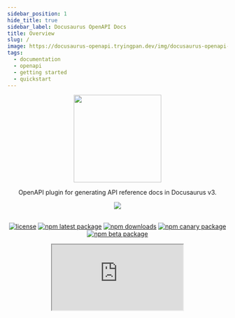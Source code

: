 ```yaml
---
sidebar_position: 1
hide_title: true
sidebar_label: Docusaurus OpenAPI Docs
title: Overview
slug: /
image: https://docusaurus-openapi.tryingpan.dev/img/docusaurus-openapi-docs-logo.svg
tags:
  - documentation
  - openapi
  - getting started
  - quickstart
---
```


<head>
  <link rel="apple-touch-icon" href="/apple-touch-icon.png" />
</head>

<div align="center">
<img width="200" src="https://user-images.githubusercontent.com/9343811/165975569-1bc29814-884c-4931-83df-860043b625b7.svg" />
</div>

<div align="center">

OpenAPI plugin for generating API reference docs in Docusaurus v3.

<img src="https://img.shields.io/badge/dynamic/json?style=for-the-badge&logo=meta&color=blueviolet&label=Docusaurus&query=dependencies%5B%22%40docusaurus%2Fcore%22%5D&url=https%3A%2F%2Fraw.githubusercontent.com%2FPaloAltoNetworks%2Fdocusaurus-openapi-docs%2Fmain%2Fdemo%2Fpackage.json" />
<br/><br/>

[![license](https://img.shields.io/badge/license-MIT-blue.svg)](https://github.com/PaloAltoNetworks/docusaurus-openapi-docs/blob/HEAD/LICENSE) [![npm latest package](https://img.shields.io/npm/v/docusaurus-plugin-openapi-docs/latest.svg)](https://www.npmjs.com/package/docusaurus-plugin-openapi-docs) [![npm downloads](https://img.shields.io/npm/dm/docusaurus-plugin-openapi-docs.svg)](https://www.npmjs.com/package/docusaurus-plugin-openapi-docs) [![npm canary package](https://img.shields.io/npm/v/docusaurus-plugin-openapi-docs/canary.svg)](https://www.npmjs.com/package/docusaurus-plugin-openapi-docs) [![npm beta package](https://img.shields.io/npm/v/docusaurus-plugin-openapi-docs/beta.svg)](https://www.npmjs.com/package/docusaurus-plugin-openapi-docs)


<iframe
  src="https://ghbtns.com/github-btn.html?user=PaloAltoNetworks&amp;repo=docusaurus-openapi-docs&amp;type=star&amp;count=true&amp;size=large"
  width={160}
  height={30}
  title="GitHub Stars"
/>

</div>

---

## Overview

The `docusaurus-plugin-openapi-docs` package extends the Docusaurus CLI with commands for generating MDX using the OpenAPI specification as the source. The resulting MDX is fully compatible with [plugin-content-docs](https://docusaurus.io/docs/api/plugins/@docusaurus/plugin-content-docs) and can be used to render beautiful reference API docs when combined with the `docusaurus-theme-openapi-docs` theme.

Key Features:

- **Compatible:** Works with Swagger 2.0 and OpenAPI 3.x.
- **Fast:** Convert large OpenAPI specs into MDX docs in seconds. 🔥
- **Stylish:** Based on the same [Infima styling framework](https://infima.dev/) that powers the Docusaurus UI.
- **Flexible:** Supports single, multi and _even micro_ OpenAPI specs.

---

## Compatibility Matrix

| Docusaurus OpenAPI Docs | Docusaurus      |
| ----------------------- | --------------- |
| 3.0.2 (current)         | `3.0.1 - 3.4.0` |
| 2.2.1 (legacy)          | `2.4.1 - 2.4.3` |
| 1.7.3 (legacy)          | `2.0.1 - 2.2.0` |


:::tip
If you"re building a Docusaurus site from scratch the easiest way to get started is by [installing from template](#bootstrapping-from-template-new-docusaurus-site).
:::

## Bootstrapping from Template (new Docusaurus site)

Run the following to bootstrap a Docsaurus v2 site (classic theme) with `docusaurus-openapi-docs`:

```bash
npx create-docusaurus@3.4.0 my-website --package-manager yarn
```

> When prompted to select a template choose `Git repository`.

Template Repository URL:

```bash
https://github.com/PaloAltoNetworks/docusaurus-template-openapi-docs.git
```

> When asked how the template repo should be cloned choose "copy" (unless you know better).

```bash
cd my-website
yarn start
```

If all goes well, you should be greeted by a brand new Docusaurus site that includes API reference docs for the ubiquitous Petstore API!

## Installation (existing Docusaurus site)

:::note
Both the plugin and theme are currently designed to pair with a specific Docusaurus release. The Docusaurus badge in the `README.md` and at the top of this page will always reflect the current compatible versions.
:::

### Plugin

```bash
yarn add docusaurus-plugin-openapi-docs
```

### Theme

```bash
yarn add docusaurus-theme-openapi-docs
```

## Configuration

## Configuring `docusaurus.config.ts` (Plugin and theme usage)

Here is an example of properly configuring `docusaurus.config.ts` for `docusaurus-plugin-openapi-docs` and `docusaurus-theme-openapi-docs` usage.

:::note
 Instructions may differ slightly for sites that haven't migrated to typescript.
:::

```typescript
// docusaurus.config.ts
// note that parts of the complete config were left out for brevity
import type * as Preset from "@docusaurus/preset-classic";
import type { Config } from "@docusaurus/types";
import type * as Plugin from "@docusaurus/types/src/plugin";
import type * as OpenApiPlugin from "docusaurus-plugin-openapi-docs";

{
  presets: [
    [
      "classic",
      {
        docs: {
          sidebarPath: "./sidebars.ts",
          docItemComponent: "@theme/ApiItem", // Derived from docusaurus-theme-openapi
        },
        theme: {
          customCss: "./src/css/custom.css",
        },
      } satisfies Preset.Options,
    ],
  ],

  plugins: [
    [
      'docusaurus-plugin-openapi-docs',
      {
        id: "api", // plugin id
        docsPluginId: "classic", // configured for preset-classic
        config: {
          petstore: {
            specPath: "examples/petstore.yaml",
            outputDir: "docs/petstore",
            sidebarOptions: {
              groupPathsBy: "tag",
            },
          } satisfies OpenApiPlugin.Options,
        }
      },
    ]
  ],
  themes: ["docusaurus-theme-openapi-docs"], // export theme components
}
```

> Note: You may optionally configure a dedicated `@docusaurus/plugin-content-docs` instance for use with `docusaurus-theme-openapi-docs` by setting `docItemComponent` to `@theme/ApiItem`.

## Plugin Configuration Options

The `docusaurus-plugin-openapi-docs` plugin can be configured with the following options:

| Name           | Type     | Default                           | Description                                                                                                                                                   |
| -------------- | -------- | --------------------------------- | ------------------------------------------------------------------------------------------------------------------------------------------------------------- |
| `id`           | `string` | `null`                            | A unique plugin ID.                                                                                                                                           |
| `docsPlugin`   | `string` | `@docusaurus/plugin-content-docs` | The plugin used to render the OpenAPI docs (ignored if the plugin instance referenced by `docsPluginId` is a `preset`).                                       |
| `docsPluginId` | `string` | `null`                            | The plugin ID associated with the `preset` or configured `docsPlugin` instance used to render the OpenAPI docs (e.g. "your-plugin-id", "classic", "default"). |

### config

`config` can be configured with the following options:

| Name                 | Type      | Default | Description                                                                                                                                     |
| -------------------- | --------- | ------- | ----------------------------------------------------------------------------------------------------------------------------------------------- |
| `specPath`           | `string`  | `null`  | Designated URL or path to the source of an OpenAPI specification file or directory of multiple OpenAPI specification files.                     |
| `ouputDir`           | `string`  | `null`  | Desired output path for generated MDX and sidebar files.                                                                                        |
| `proxy`              | `string`  | `null`  | _Optional:_ Proxy URL to prepend to base URL when performing API requests from browser.                                                         |
| `template`           | `string`  | `null`  | _Optional:_ Customize MDX content with a desired template.                                                                                      |
| `downloadUrl`        | `string`  | `null`  | _Optional:_ Designated URL for downloading OpenAPI specification. (requires `info` section/doc)                                                 |
| `hideSendButton`     | `boolean` | `null`  | _Optional:_ If set to `true`, hides the "Send API Request" button in API demo panel                                                             |
| `showExtensions`     | `boolean` | `null`  | _Optional:_ If set to `true`, renders operation-level vendor-extensions in description.                                                         |
| `sidebarOptions`     | `object`  | `null`  | _Optional:_ Set of options for sidebar configuration. See below for a list of supported options.                                                |
| `version`            | `string`  | `null`  | _Optional:_ Version assigned to single or micro-spec API specified in `specPath`.                                                               |
| `label`              | `string`  | `null`  | _Optional:_ Version label used when generating version selector dropdown menu.                                                                  |
| `baseUrl`            | `string`  | `null`  | _Optional:_ Version base URL used when generating version selector dropdown menu.                                                               |
| `versions`           | `object`  | `null`  | _Optional:_ Set of options for versioning configuration. See below for a list of supported options.                                             |
| `markdownGenerators` | `object`  | `null`  | _Optional:_ Customize MDX content with a set of options for specifying markdown generator functions. See below for a list of supported options. |
| `showSchemas`        | `boolean` | `null`  | _Optional:_ If set to `true`, generates schema pages and adds them to the sidebar.                                                              |

`sidebarOptions` can be configured with the following options:

| Name                 | Type      | Default | Description                                                                                                                                                                                                                                                                                                                                                                                                                                                                                                                                              |
| -------------------- | --------- | ------- | -------------------------------------------------------------------------------------------------------------------------------------------------------------------------------------------------------------------------------------------------------------------------------------------------------------------------------------------------------------------------------------------------------------------------------------------------------------------------------------------------------------------------------------------------------- |
| `groupPathsBy`       | `string`  | `null`  | Organize and group sidebar slice by specified option. Note: Currently, `groupPathsBy` only contains support for grouping by `tag` and `tagGroup`.                                                                                                                                                                                                                                                                                                                                                                                                        |
| `categoryLinkSource` | `string`  | `null`  | Defines what source to use for rendering category link pages when grouping paths by tag. <br/><br/>The supported options are as follows: <br/><br/> `tag`: Sets the category link config type to `generated-index` and uses the tag description as the link config description. <br/><br/>`info`: Sets the category link config type to `doc` and renders the `info` section as the category link (recommended only for multi/micro-spec scenarios). <br/><br/>`none`: Does not create pages for categories, only groups that can be expanded/collapsed. |
| `sidebarCollapsible` | `boolean` | `true`  | Whether sidebar categories are collapsible by default.                                                                                                                                                                                                                                                                                                                                                                                                                                                                                                   |
| `sidebarCollapsed`   | `boolean` | `true`  | Whether sidebar categories are collapsed by default.                                                                                                                                                                                                                                                                                                                                                                                                                                                                                                     |
| `customProps`        | `object`  | `null`  | Additional props for customizing a sidebar item.                                                                                                                                                                                                                                                                                                                                                                                                                                                                                                         |

> You may optionally configure a `sidebarOptions`. In doing so, an individual `sidebar.js` slice with the configured options will be generated within the respective `outputDir`.

`versions` can be configured with the following options:

| Name       | Type     | Default | Description                                                                                                              |
| ---------- | -------- | ------- | ------------------------------------------------------------------------------------------------------------------------ |
| `specPath` | `string` | `null`  | Designated URL or path to the source of an OpenAPI specification file or directory of micro OpenAPI specification files. |
| `ouputDir` | `string` | `null`  | Desired output path for versioned, generated MDX files.                                                                  |
| `label`    | `string` | `null`  | _Optional:_ Version label used when generating version selector dropdown menu.                                           |
| `baseUrl`  | `string` | `null`  | _Optional:_ Version base URL used when generating version selector dropdown menu.                                        |

> All versions will automatically inherit `sidebarOptions` from the parent/base config.

### markdownGenerators

`markdownGenerators` can be configured with the following options:

| Name                 | Type       | Default | Description                                                                                                                                    |
| -------------------- | ---------- | ------- | ---------------------------------------------------------------------------------------------------------------------------------------------- |
| `createApiPageMD`    | `function` | `null`  | _Optional:_ Returns a string of the raw markdown body for API pages.<br/><br/>**Function type:** `(pageData: ApiPageMetadata) => string`       |
| `createInfoPageMD`   | `function` | `null`  | _Optional:_ Returns a string of the raw markdown body for info pages.<br/><br/>**Function type:** `(pageData: InfoPageMetadata) => string`     |
| `createTagPageMD`    | `function` | `null`  | _Optional:_ Returns a string of the raw markdown body for tag pages.<br/><br/>**Function type:** `(pageData: TagPageMetadata) => string`       |
| `createSchemaPageMD` | `function` | `null`  | _Optional:_ Returns a string of the raw markdown body for schema pages.<br/><br/>**Function type:** `(pageData: SchemaPageMetadata) => string` |

## CLI Usage

After you've installed and configured the plugin and theme, the CLI can be used to `generate` and `clean` API docs.

```
Usage: docusaurus <command> [options]

Options:
  -V, --version                                            output the version number
  -h, --help                                               display help for command

Commands:
  build [options] [siteDir]                                Build website.
  swizzle [options] [themeName] [componentName] [siteDir]  Wraps or ejects the original theme files into website folder for customization.
  deploy [options] [siteDir]                               Deploy website to GitHub pages.
  start [options] [siteDir]                                Start the development server.
  serve [options] [siteDir]                                Serve website locally.
  clear [siteDir]                                          Remove build artifacts.
  write-translations [options] [siteDir]                   Extract required translations of your site.
  write-heading-ids [options] [siteDir] [files...]         Generate heading ids in Markdown content.
  docs:version <version>                                   Tag a new docs version
  gen-api-docs [options] <id>                              Generates OpenAPI docs in MDX file format and sidebar.ts (if enabled).
  gen-api-docs:version [options] <id:version>              Generates versioned OpenAPI docs in MDX file format, versions.js and sidebar.ts (if
                                                           enabled).
  clean-api-docs [options] <id>                            Clears the generated OpenAPI docs MDX files and sidebar.ts (if enabled).
  clean-api-docs:version [options] <id:version>            Clears the versioned, generated OpenAPI docs MDX files, versions.json and sidebar.ts
                                                           (if enabled)
```

### Generating OpenAPI Docs

To generate all OpenAPI docs, run the following command from the root directory of your project:

:::note
This will generate API docs for all of the OpenAPI specification (OAS) files referenced in your `docusaurus-plugin-openapi-docs` config.
:::

```bash
yarn docusaurus gen-api-docs all
```

You may also generate OpenAPI docs for a single path or OAS by specifying the unique `id`:

```bash
yarn docusaurus gen-api-docs <id>
```

Example:

```bash title="generating API docs for 'petstore'"
yarn docusaurus gen-api-docs petstore
```

### Cleaning API Docs

To clean/remove all API Docs, run the following command from the root directory of your project:

```bash
yarn docusaurus clean-api-docs all
```

You may also remove a particular set of API docs by specifying the unique `id` of your desired spec instance.

```bash
yarn docusaurus clean-api-docs <id>
```

Example:

```bash title="cleaning API docs for 'petstore'"
yarn docusaurus clean-api-docs petstore
```

### Versioning OpenAPI docs

To generate _all_ versioned OpenAPI docs, run the following command from the root directory of your project:

```bash
yarn docusaurus gen-api-docs:version <id>:all
```

Examples:

```bash title="generate all versioned API docs for 'petstore'"
yarn docusaurus gen-api-docs:version petstore:all
```

```bash title="generate version 1.0.0 API docs for 'petstore'"
yarn docusaurus gen-api-docs:version petstore:1.0.0
```

:::tip
Substitue `all` with a specific version ID to generate/clean a specific version. Generating for `all` or a specific version ID will automatically update the `versions.json` file.
:::

See [versions options](#versions) for a list of available options. For a complete example of how to configure versining see the [demo configuration](https://github.com/PaloAltoNetworks/docusaurus-openapi-docs/blob/main/demo/docusaurus.config.js#L190).

## Developer Quick Start

> Looking to make a contribution? Make sure to checkout out our contributing guide.

After [forking](https://github.com/PaloAltoNetworks/docusaurus-openapi-docs/fork) the main repository, run the following:

```bash
git clone https://github.com/<your account>/docusaurus-openapi-docs.git
cd docusaurus-openapi-docs
yarn
yarn build-packages
yarn watch:demo
```

## Credits

Special thanks to @bourdakos1 (Nick Bourdakos), the author of [docusaurus-openapi](https://github.com/cloud-annotations/docusaurus-openapi), which this project is heavily based on.

For more insight into why we decided to completely fork see [#47](https://github.com/PaloAltoNetworks/docusaurus-openapi-docs/pull/47)

## Contributors

<a href="https://github.com/PaloAltoNetworks/docusaurus-openapi-docs/graphs/contributors">
  <img src="https://contrib.rocks/image?repo=PaloAltoNetworks/docusaurus-openapi-docs" />
</a>

## Support

See [SUPPORT.md](https://github.com/PaloAltoNetworks/docusaurus-openapi-docs/blob/main/SUPPORT.md) for our support agreement and guidelines.

If you believe you found a bug or have an idea you'd like to suggest you may [report an issue](https://github.com/PaloAltoNetworks/docusaurus-openapi-docs/issues/new/choose) or [start a discussion](https://github.com/PaloAltoNetworks/docusaurus-openapi-docs/discussions/new/choose).
